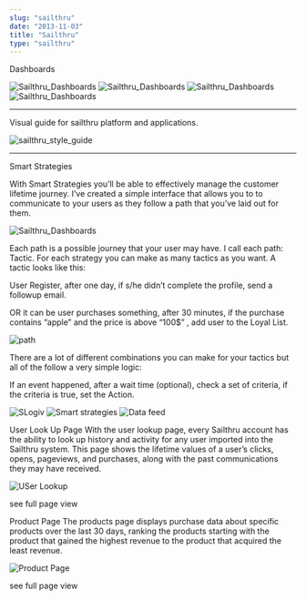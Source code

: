 ```yaml
---
slug: "sailthru"
date: "2013-11-03"
title: "Sailthru"
type: "sailthru"
---
```

Dashboards

![Sailthru_Dashboards](http://raschin.com/blog/wp-content/uploads/2013/11/RTD-02.gif)
![Sailthru_Dashboards](http://raschin.com/blog/wp-content/uploads/2013/11/snapshot-02.png)
![Sailthru_Dashboards](http://raschin.com/blog/wp-content/uploads/2013/11/preso.png)
![Sailthru_Dashboards](http://raschin.com/blog/wp-content/uploads/2013/11/dashboard.png)

------

Visual guide for sailthru platform and applications.

![sailthru_style_guide](http://raschin.com/blog/wp-content/uploads/2011/10/visual_assets.png)

----

Smart Strategies

With Smart Strategies you’ll be able to effectively manage the customer lifetime journey. I’ve created a simple interface that allows you to to communicate to your users as they follow a path that you’ve laid out for them.

![Sailthru_Dashboards](http://raschin.com/blog/wp-content/uploads/2011/10/samrt-01.png)

 

Each path is a possible journey that your user may have. I call each path: Tactic. For each strategy you can make as many tactics as you want. A tactic looks like this:

User Register, after one day, if s/he didn’t complete the profile, send a followup email.

OR it can be user purchases something, after 30 minutes, if the purchase contains “apple” and the price is above “100$” , add user to the Loyal List.

![path](http://raschin.com/blog/wp-content/uploads/2011/10/path.png)

There are a lot of different combinations you can make for your tactics but all of the follow a very simple logic:

If an event happened, after a wait time (optional), check a set of criteria, if the criteria is true, set the Action.

![SLogiv](http://raschin.com/blog/wp-content/uploads/2011/10/logic.png)
![Smart strategies](http://raschin.com/blog/wp-content/uploads/2011/10/ss1.png)
![Data feed](http://raschin.com/blog/wp-content/uploads/2011/10/data-feed.png)


 

User Look Up Page
With the user lookup page, every Sailthru account has the ability to look up history and activity for any user imported into the Sailthru system. This page shows the lifetime values of a user’s clicks, opens, pageviews, and purchases, along with the past communications they may have received.

![USer Lookup](http://raschin.com/blog/wp-content/uploads/2013/05/userlookup_02.png)

see full page view

 

Product Page
The products page displays purchase data about specific products over the last 30 days, ranking the products starting with the product that gained the highest revenue to the product that acquired the least revenue.

![Product Page]( http://raschin.com/blog/wp-content/uploads/2013/05/product_page1.png)

see full page view